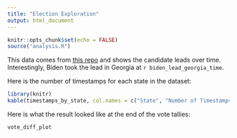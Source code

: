 ```yaml
---
title: "Election Exploration"
output: html_document
---
```


```r
knitr::opts_chunk$set(echo = FALSE)
source("analysis.R")
```

This data comes from [this repo](https://github.com/alex/nyt-2020-election-scraper) and shows the candidate leads over time. Interestingly, Biden took the lead in Georgia at `r biden_lead_georgia_time`.

Here is the number of timestamps for each state in the dataset:
```r
library(knitr) 
kable(timestamps_by_state, col.names = c("State", "Number of Timestamps"))
```

Here is what the result looked like at the end of the vote tallies:
``` r
vote_diff_plot 
```
